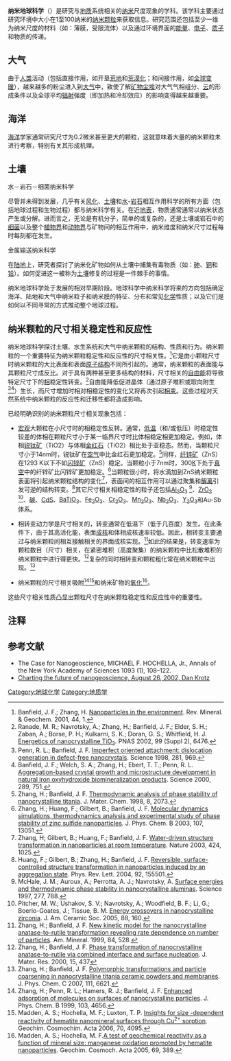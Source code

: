 '''纳米地球科学'''（{{lang|en|Nanogeoscience}}）是研究与[[地质|地质]]系统相关的[[纳米|纳米]]尺度现象的学科。该学科主要通过研究环境中大小在1至100纳米的[[纳米颗粒|纳米颗粒]]来获取信息。研究范围还包括至少一维为纳米尺度的材料（如：薄膜，受限流体）以及通过环境界面的[[能量|能量]]、[[电子|电子]]、[[质子|质子]]和物质的传递。

== 大气 ==
由于[[人类|人类]]活动（包括直接作用，如开垦[[荒地|荒地]]和[[荒漠化|荒漠化]]；和间接作用，如[[全球暖化|全球变暖]]），越来越多的粉尘进入到[[大气|大气]]中，致使了解[[矿物尘埃|矿物尘埃]]对大气气相组分、[[云|云]]的形成条件以及全球平均[[辐射|辐射]]强度（即加热和冷却效应）的影响变得越来越重要。

== 海洋 ==
[[海洋|海洋]]学家通常研究尺寸为0.2微米甚至更大的颗粒，这就意味着大量的纳米颗粒未进行考察，特别有关其形成机理。

== 土壤 ==
; 水－岩石－细菌纳米科学
尽管并未得到发展，几乎有关[[风化|风化]]、[[土壤|土壤]]和[[水|水]]-[[岩石|岩石]]相互作用科学的所有方面（包括地球过程和生物过程）都与纳米科学有关。在近[[地表|地表]]，物质通常通常以纳米状态产生或分解。进而言之，无论是有机分子，简单的或复杂的，还是土壤或岩石中的[[细菌|细菌]]以及整个[[植物界|植物界]]和[[动物界|动物界]]与矿物间的相互作用中，纳米维度和纳米尺寸过程每时每刻都在发生。

; 金属输送纳米科学
在[[陆地|陆地]]上，研究者探讨了纳米化矿物如何从土壤中捕集有毒物质（如：[[砷|砷]]、[[铜|铜]]和[[铅|铅]]）。如何促进这一被称为[[土壤|土壤]]修复的过程是一件棘手的事情。

纳米地球科学处于发展的相对早期阶段。地球科学中纳米科学将来的方向包括确定海洋、陆地和大气中纳米粒子和纳米膜的特征、分布和常见[[化学|化学]]性质；以及它们是如何以不同寻常的方式推动整个地球过程。

== 纳米颗粒的尺寸相关稳定性和反应性 ==
纳米地球科学探讨土壤、水生系统和大气中纳米颗粒的结构、性质和行为。纳米颗粒的一个重要特征为纳米颗粒稳定性和反应性的尺寸相关性。<ref>Banfield, J. F.; Zhang, H. [http://www.minsocam.org/MSA/RIM/Rim44.html Nanoparticles in the environment].   Rev. Mineral. & Geochem. 2001, 44, 1.</ref>它是由小颗粒尺寸时纳米颗粒的大比表面和表面[[原子结构|原子结构]]不同所引起的。通常，纳米颗粒的表面能与其颗粒尺寸成反比。对于具有两种甚至更多结构的材料，尺寸相关的[[自由能|自由能]]将导致特定尺寸下的[[相態|相]]稳定性转变。<ref>Ranade, M. R.; Navrotsky, A.; Zhang, H.; Banfield, J. F.; Elder, S. H.; Zaban, A.; Borse, P. H.; Kulkarni, S. K.; Doran, G. S.; Whitfield, H. J. [http://www.pnas.org/content/99/suppl.2/6476.full Energetics of nanocrystalline TiO<sub>2</sub>].    PNAS 2002,  99 (Suppl 2), 6476.</ref>自由能降低促进晶体（通过原子堆积或取向附生<ref>Penn, R. L.; Banfield, J. F. [http://dx.doi.org/10.1126/science.281.5379.969 Imperfect oriented attachment: dislocation generation in defect-free nanocrystals]. Science 1998, 281, 969.</ref><ref>Banfield, J. F.; Welch, S. A.; Zhang, H.; Ebert, T. T.; Penn, R. L. [http://dx.doi.org/10.1126/science.289.5480.751 Aggregation-based crystal growth and microstructure development in natural iron oxyhydroxide biomineralization products]. Science 2000, 289, 751.</ref>）生长，而尺寸增加时相对相稳定性的变化又将再次引起[[相变|相变]]。这些过程对天然系统中纳米颗粒的反应性和迁移性都将造成影响。

已经明确识别的纳米颗粒尺寸相关现象包括：

* [[宏观|宏观]]大颗粒在小尺寸时的相稳定性反转。通常，[[低温|低温]]（和/或低压）时稳定性较差的体相在颗粒尺寸小于某一临界尺寸时比体相稳定相更加稳定。例如，体相[[锐钛矿|锐钛矿]]（TiO2）与体相[[金红石|金红石]]（TiO2）相比处于亚稳态。然而，当颗粒尺寸小于14nm时，锐钛矿在[[空气|空气]]中比金红石更加稳定。<ref>Zhang, H.; Banfield, J. F. [http://www.rsc.org/Publishing/Journals/JM/article.asp?doi=a802619j Thermodynamic analysis of phase stability of nanocrystalline titania]. J. Mater. Chem. 1998, 8, 2073.</ref>同样，[[纤锌矿|纤锌矿]]（ZnS）在1293 K以下不如[[闪锌矿|闪锌矿]]（ZnS）稳定。当颗粒小于7nm时，300[[熱力學溫標|K]]下处于[[真空|真空]]中的纤锌矿比闪锌矿更加稳定。<ref>Zhang, H.; Huang, F.; Gilbert, B.; Banfield, J. F. [http://dx.doi.org/10.1021%2Fjp036108t Molecular dynamics simulations, thermodynamics analysis and experimental study of phase stability of zinc sulfide nanoparticles]. J. Phys. Chem. B 2003, 107, 13051.</ref>当颗粒很小时，将水滴加到ZnS纳米颗粒表面将引起纳米颗粒结构的变化<ref>Zhang, H; Gilbert, B.; Huang, F.; Banfield, J. F. [http://dx.doi.org/10.1038/nature01845 Water-driven structure transformation in nanoparticles at room temperature]. Nature 2003, 424, 1025.</ref>，表面间的相互作用可以通过聚集和[[解离|解离]]引发可逆的结构转变。<ref>Huang, F.; Gilbert, B.; Zhang, H.; Banfield, J. F. [http://dx.doi.org/10.1103/PhysRevLett.92.155501 Reversible, surface-controlled structure transformation in nanoparticles induced by an aggregation state]. Phys. Rev. Lett. 2004, 92, 155501.</ref>其它尺寸相关相稳定性的粒子还包括[[三氧化二鋁|Al<sub>2</sub>O<sub>3</sub>]] <ref>McHale, J. M.; Auroux, A.; Perrotta, A. J.; Navrotsky, A. [http://dx.doi.org/10.1126/science.277.5327.788  Surface energies and thermodynamic phase stability in nanocrystalline aluminas].  Science 1997, 277, 788.</ref>、[[二氧化鋯|ZrO<sub>2</sub>]] <ref>Pitcher, M. W.; Ushakov, S. V.; Navrotsky, A.; Woodfield, B. F.; Li, G.; Boerio-Goates, J.; Tissue, B. M. [http://www3.interscience.wiley.com/journal/118680274/abstract Energy crossovers in nanocrystalline zirconia]{{Dead link|date=2019年5月 |bot=InternetArchiveBot |fix-attempted=yes }}. J. Am. Ceramic Soc. 2005, 88, 160.</ref>、[[C|碳]]、[[硫化鎘|CdS]]、[[鈦酸鋇|BaTiO<sub>3</sub>]]、[[三氧化二鐵|Fe<sub>2</sub>O<sub>3</sub>]]、[[三氧化二鉻|Cr<sub>2</sub>O<sub>3</sub>]]、[[三氧化二錳|Mn<sub>2</sub>O<sub>3</sub>]]、[[三氧化二鈮|Nb<sub>2</sub>O<sub>3</sub>]]、[[三氧化二釔|Y<sub>2</sub>O<sub>3</sub>]]和Au-Sb体系。

* 相转变动力学是尺寸相关的，转变通常在低温下（低于几百度）发生。在此条件下，由于其高活化能，表面[[成核|成核]]和体相成核速率较低。因此，相转变主要通过与纳米颗粒间相互接触相关的界面成核实现。<ref>Zhang, H.; Banfield, J. F. [http://www.minsocam.org/MSA/AmMin/TOC/1999/Apr99.html New kinetic model for the nanocrystalline anatase-to-rutile transformation revealing rate dependence on number of particles]. Am. Mineral. 1999, 84, 528.</ref>如此的结果是，转变速率为颗粒数目（尺寸）相关，在紧密堆积（高度聚集）的纳米颗粒中比松散堆积的纳米颗粒中进行得更快。<ref>Zhang, H.; Banfield, J. F. [http://www.mrs.org/s_mrs/sec_subscribe.asp?CID=2282&DID=80278&action=detail Phase transformation of nanocrystalline anatase-to-rutile via combined interface and surface nucleation]. J. Mater. Res. 2000, 15, 437</ref>复杂的同时相转变和颗粒粗化常在纳米颗粒中出现。<ref>Zhang, H.; Banfield, J. F. [http://dx.doi.org/10.1021%2Fjp067665t Polymorphic transformations and particle coarsening in nanocrystalline titania ceramic powders and membranes]. J. Phys. Chem. C 2007, 111, 6621.</ref>

* 纳米颗粒的尺寸相关吸附<ref>Zhang, H.; Penn, R. L.; Hamers, R. J.; Banfield, J. F. [http://dx.doi.org/10.1021%2Fjp984574q Enhanced adsorption of molecules on surfaces of nanocrystalline particles]. J. Phys. Chem. B 1999, 103, 4656.</ref><ref>Madden, A. S.; Hochella, M. F.; Luxton, T. P. [http://dx.doi.org/10.1016/j.gca.2006.06.1366 Insights for size -dependent reactivity of hematite nanomineral surfaces through Cu<sup>2+</sup> sorption]. Geochim. Cosmochim. Acta 2006, 70, 4095.</ref>和纳米矿物的[[氧化|氧化]]<ref>Madden, A. S.; Hochella, M. F.[http://dx.doi.org/10.1016/j.gca.2004.06.035  A test of geochemical reactivity as a function of mineral size: manganese oxidation promoted by hematite nanoparticles]. Geochim. Cosmoch. Acta 2005, 69, 389.</ref>。

这些尺寸相关性质凸显出颗粒尺寸在纳米颗粒稳定性和反应性中的重要性。

== 注释 ==
{{Reflist|2}}

== 参考文献 ==
*The Case for Nanogeoscience, MICHAEL F. HOCHELLA, Jr., Annals of the New York Academy of Sciences 1093 (1), 108–122.
*[http://www.lbl.gov/Science-Articles/Archive/ESD-nanogeoscience.html Charting the future of nanogeoscience, August 26, 2002, Dan Krotz]

[[Category:地球化学|Category:地球化学]]
[[Category:地质学|Category:地质学]]